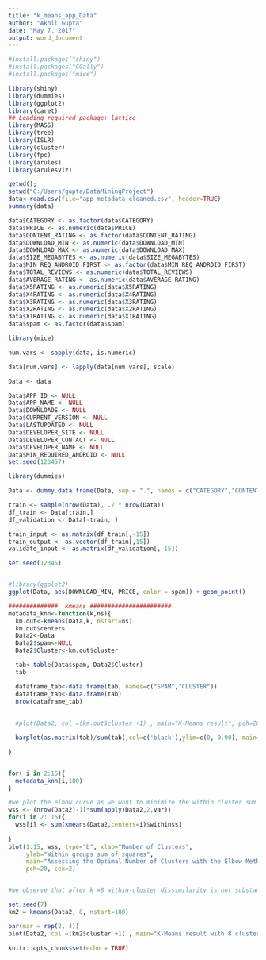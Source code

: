 ```yaml
---
title: "k_means_app_Data"
author: "Akhil Gupta"
date: "May 7, 2017"
output: word_document
---
```


```r

#install.packages("shiny")
#install.packages("GGally")
#install.packages("mice")

library(shiny)
library(dummies) 
library(ggplot2) 
library(caret) 
## Loading required package: lattice 
library(MASS) 
library(tree) 
library(ISLR) 
library(cluster) 
library(fpc) 
library(arules) 
library(arulesViz)

getwd();
setwd("C:/Users/gupta/DataMiningProject")
data<-read.csv(file="app_metadata_cleaned.csv", header=TRUE)
summary(data)

data$CATEGORY <- as.factor(data$CATEGORY)
data$PRICE <- as.numeric(data$PRICE)
data$CONTENT_RATING <- as.factor(data$CONTENT_RATING)
data$DOWNLOAD_MIN <- as.numeric(data$DOWNLOAD_MIN)
data$DOWNLOAD_MAX <- as.numeric(data$DOWNLOAD_MAX)
data$SIZE_MEGABYTES <- as.numeric(data$SIZE_MEGABYTES)
data$MIN_REQ_ANDROID_FIRST <- as.factor(data$MIN_REQ_ANDROID_FIRST)
data$TOTAL_REVIEWS <- as.numeric(data$TOTAL_REVIEWS)
data$AVERAGE_RATING <- as.numeric(data$AVERAGE_RATING)
data$X5RATING <- as.numeric(data$X5RATING)
data$X4RATING <- as.numeric(data$X4RATING)
data$X3RATING <- as.numeric(data$X3RATING)
data$X2RATING <- as.numeric(data$X2RATING)
data$X1RATING <- as.numeric(data$X1RATING)
data$spam <- as.factor(data$spam)

library(mice)

num.vars <- sapply(data, is.numeric)

data[num.vars] <- lapply(data[num.vars], scale)

Data <- data

Data$APP_ID <- NULL
Data$APP_NAME <- NULL
Data$DOWNLOADS <- NULL
Data$CURRENT_VERSION <- NULL
Data$LASTUPDATED <- NULL
Data$DEVELOPER_SITE <- NULL
Data$DEVELOPER_CONTACT <- NULL
Data$DEVELOPER_NAME <- NULL
Data$MIN_REQUIRED_ANDROID <- NULL
set.seed(123457)

library(dummies)

Data <- dummy.data.frame(Data, sep = ".", names = c("CATEGORY","CONTENT_RATING","MIN_REQ_ANDROID_FIRST"))

train <- sample(nrow(Data), .7 * nrow(Data))
df_train <- Data[train,]
df_validation <- Data[-train, ]

train_input <- as.matrix(df_train[,-15])
train_output <- as.vector(df_train[,15])
validate_input <- as.matrix(df_validation[,-15])

set.seed(12345)


#library(ggplot2)
ggplot(Data, aes(DOWNLOAD_MIN, PRICE, color = spam)) + geom_point()

##############  kmeans #######################
metadata_knn<-function(k,ns){
  km.out<-kmeans(Data,k, nstart=ns)
  km.out$centers
  Data2<-Data
  Data2$spam<-NULL
  Data2$Cluster<-km.out$cluster

  tab<-table(Data$spam, Data2$Cluster)
  tab

  dataframe_tab<-data.frame(tab, names=c("SPAM","CLUSTER")) 
  dataframe_tab<-data.frame(tab) 
  nrow(dataframe_tab) 
  
  
  #plot(Data2, col =(km.out$cluster +1) , main="K-Means result", pch=20, cex=k)

  barplot(as.matrix(tab)/sum(tab),col=c('black'),ylim=c(0, 0.90), main="Barchart of spams in each cluster", xlab="Cluster", ylab="Probability") #distribution of spam apps across clusters

}


for( i in 2:15){
  metadata_knn(i,180)
}

#we plot the elbow curve as we want to minimize the within cluster sum of squares
wss <- (nrow(Data2)-1)*sum(apply(Data2,2,var))
for(i in 2: 15){
  wss[i] <- sum(kmeans(Data2,centers=i)$withinss)
  
}
plot(1:15, wss, type="b", xlab="Number of Clusters",
     ylab="Within groups sum of squares",
     main="Assessing the Optimal Number of Clusters with the Elbow Method",
     pch=20, cex=2)


#we observe that after k =8 within-cluster dissimilarity is not substantial, hence k =8 is optimal

set.seed(7)
km2 = kmeans(Data2, 8, nstart=180)

par(mar = rep(2, 4))
plot(Data2, col =(km2$cluster +1) , main="K-Means result with 8 clusters", pch=20, cex=2)

knitr::opts_chunk$set(echo = TRUE)
```

